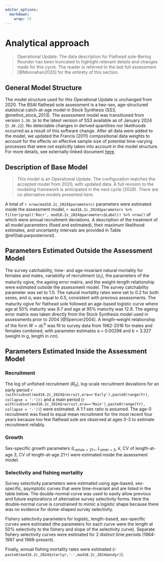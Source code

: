 ```yaml
---
editor_options: 
  markdown: 
    wrap: 72
---
```


# Analytical approach

> Operational Update: The data description for Flathead sole-Bering
> flounder has been truncated to highlight relevant details and changes
> made for this cycle. The reader is referred to the last full
> assessment [@Monnahan2020] for the entirety of this section.

## General Model Structure

The model structure used for this Operational Update is unchanged from
2020. The BSAI flathead sole assessment is a two-sex, age-structured statistical
catch-at-age model in Stock Synthesis (SS3, @methot_stock_2013). The
assessment model was transitioned from version `3.30.16` to the latest
version of SS3 available as of January 2024 (`3.30.22`). No detectable
changes in derived quantities nor likelihoods occurred as a result of this
software change. After all data were added to the model, we updated the Francis (2011) compositional data weights to account for the effects on effective sample size of potential time-varying processes that were not explicitly taken into account in the model structure. For more details, see externally-linked document [here](https://afsc-assessments.github.io/bsai-fhs/2024_bridging_analysis.html).

## Description of Base Model

> This model is an Operational Update. The
configuration matches the accepted model from 2020, with updated data. A
full revision to the modeling framework is anticipated in the next cycle
(2028). There are no alternative models presented here.

A total of `r nrow(mod18.2c_2024$parameters)` parameters were estimated inside the assessment model, `r mod18.2c_2024$parameters %>% filter(grepl('Recr', mod18.2c_2024$parameters$Label)) %>% nrow()` of which were annual recruitment deviations. A description of the treatment of all model parameters (fixed and estimated), their maximum likelihood estimates, and uncertainty intervals are provided in Table \@ref(tab:parposteriorst).

## Parameters Estimated Outside the Assessment Model {#parest}

The survey catchability, time- and age-invariant natural mortality for
females and males, variability of recruitment ($\sigma_r$), the
parameters of the maturity ogive, the ageing error matrix, and the
weight-length relationship were estimated outside the assessment model.
The survey catchability parameter was set to 1.0. The natural
mortality rates were set to 0.2 for both sexes, and $\sigma_r$ was equal
to 0.5, consistent with previous assessments. The maturity ogive for
flathead sole followed an age-based logistic curve where age at 50%
maturity was 9.7 and age at 95% maturity was 12.8. The ageing error
matrix was taken directly from the Stock Synthesis model used in
assessments prior to 2004 [@Spencer2004]. A length–weight
relationship of the form $W = aL^b$ was fit to survey data from
1982-2016 for males and females combined, with parameter estimates a =
0.00298 and b = 3.327 (weight in g, length in cm).

## Parameters Estimated Inside the Assessment Model

### Recruitment

The log of unfished recruitment ($R_0$), log-scale recruitment deviations
for an early period `r (with(subset(mod18.2c_2024$recruit,era=='Early'),paste0(range(Yr), collapse = '-')))` and a main period (`r with(subset(mod18.2c_2024$recruit,era=='Main'),paste0(range(Yr), collapse = '-'))`) were
estimated. A 1:1 sex ratio is assumed. The age-0 recruitment was fixed to equal mean recruitment for the most recent four years because too few flathead sole are observed at ages 0-3 to estimate recruitment reliably. 

### Growth

Sex-specific growth parameters ($L_{amax=21+}$, $L_{amin=3}$, $k$, CV of length-at-age 3, CV of length-at-age 21+) were estimated inside the assessment model.

### Selectivity and fishing mortality
Survey selectivity parameters were estimated using age-based, sex-specific, asymptotic curves that were time-invariant and are listed
in the table below. The double-normal curve was used to easily allow previous and future explorations of alternative survey selectivity
forms. Here the double-normal curve is constrained to mimic a logistic shape because there was no evidence for dome-shaped survey selectivity.

Fishery selectivity parameters for logistic, length-based, sex-specific curves were estimated (the parameters for each curve were the length at 50% selectivity to the fishery and slope of the selectivity curve).
Separate fishery selectivity curves were estimated for 2 distinct time
periods (1964-1987 and 1988-present).

Finally, annual fishing mortality rates were estimated (`r paste0(mod18.2c_2024$startyr,'-',mod18.2c_2024$endyr)`).

 
 
